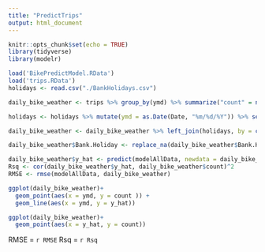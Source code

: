 ```yaml
---
title: "PredictTrips"
output: html_document
---
```


```r
knitr::opts_chunk$set(echo = TRUE)
library(tidyverse)
library(modelr)
```

```r
load('BikePredictModel.RData')
load('trips.RData')
holidays <- read.csv("./BankHolidays.csv")

daily_bike_weather <- trips %>% group_by(ymd) %>% summarize("count" = n()) %>% left_join(weather) %>% mutate(tmean = ((tmin + tmax)/2), dayofweek = weekdays(ymd)) %>% mutate(isweekend = (dayofweek == "Saturday" | dayofweek == "Sunday"), prevcount = lag(count))

holidays <- holidays %>% mutate(ymd = as.Date(Date, "%m/%d/%Y")) %>% select(ymd, Bank.Holiday) 

daily_bike_weather <- daily_bike_weather %>% left_join(holidays, by = c("ymd" = "ymd")) %>% filter(!is.na(prevcount) & !is.na(tmean))

daily_bike_weather$Bank.Holiday <- replace_na(daily_bike_weather$Bank.Holiday, FALSE)
```

```r
daily_bike_weather$y_hat <- predict(modelAllData, newdata = daily_bike_weather)
Rsq <- cor(daily_bike_weather$y_hat, daily_bike_weather$count)^2
RMSE <- rmse(modelAllData, daily_bike_weather)

ggplot(daily_bike_weather)+
  geom_point(aes(x = ymd, y = count )) +
  geom_line(aes(x = ymd, y = y_hat)) 

ggplot(daily_bike_weather)+
  geom_point(aes(x = y_hat, y = count))
```

RMSE = `r RMSE`
Rsq = `r Rsq`

